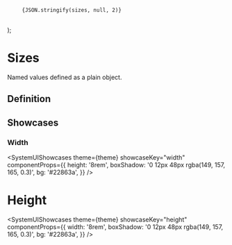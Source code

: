 
  <pre>
    <code>{JSON.stringify(sizes, null, 2)}</code>
  </pre>
);

# Sizes

Named values defined as a plain object.

## Definition

<SizesDefinition />

## Showcases

### Width

<SystemUIShowcases
  theme={theme}
  showcaseKey="width"
  componentProps={{
    height: '8rem',
    boxShadow: '0 12px 48px rgba(149, 157, 165, 0.3)',
    bg: '#22863a',
  }}
/>

# Height

<SystemUIShowcases
  theme={theme}
  showcaseKey="height"
  componentProps={{
    width: '8rem',
    boxShadow: '0 12px 48px rgba(149, 157, 165, 0.3)',
    bg: '#22863a',
  }}
/>
